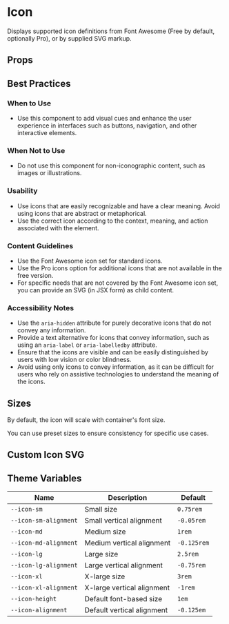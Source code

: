 
# Icon

Displays supported icon definitions from Font Awesome (Free by default, optionally Pro), or by supplied SVG markup.

<Canvas>
  <Story id="icons-icon--icons" />
</Canvas>

## Props

<ArgsTable of={Icon} />

## Best Practices

### When to Use

- Use this component to add visual cues and enhance the user experience in interfaces such as buttons, navigation, and other interactive elements.

### When Not to Use

- Do not use this component for non-iconographic content, such as images or illustrations.

### Usability

- Use icons that are easily recognizable and have a clear meaning. Avoid using icons that are abstract or metaphorical.
- Use the correct icon according to the context, meaning, and action associated with the element.

### Content Guidelines

- Use the Font Awesome icon set for standard icons.
- Use the Pro icons option for additional icons that are not available in the free version.
- For specific needs that are not covered by the Font Awesome icon set, you can provide an SVG (in JSX form) as child content.

### Accessibility Notes

- Use the `aria-hidden` attribute for purely decorative icons that do not convey any information.
- Provide a text alternative for icons that convey information, such as using an `aria-label` or `aria-labelledby` attribute.
- Ensure that the icons are visible and can be easily distinguished by users with low vision or color blindness.
- Avoid using only icons to convey information, as it can be difficult for users who rely on assistive technologies to understand the meaning of the icons.

## Sizes

By default, the icon will scale with container's font size.

<Canvas>
  <Story id="icons-icon--container-based-sizes" />
</Canvas>

You can use preset sizes to ensure consistency for specific use cases.

<Canvas>
  <Story id="icons-icon--preset-sizes" />
</Canvas>

## Custom Icon SVG

<Canvas>
  <Story id="icons-icon--custom-icon-using-svg" />
</Canvas>

## Theme Variables

| Name                  | Description                | Default     |
| --------------------- | -------------------------- | ----------- |
| `--icon-sm`           | Small size                 | `0.75rem`   |
| `--icon-sm-alignment` | Small vertical alignment   | `-0.05rem`  |
| `--icon-md`           | Medium size                | `1rem`      |
| `--icon-md-alignment` | Medium vertical alignment  | `-0.125rem` |
| `--icon-lg`           | Large size                 | `2.5rem`    |
| `--icon-lg-alignment` | Large vertical alignment   | `-0.75rem`  |
| `--icon-xl`           | X-large size               | `3rem`      |
| `--icon-xl-alignment` | X-large vertical alignment | `-1rem`     |
| `--icon-height`       | Default font-based size    | `1em`       |
| `--icon-alignment`    | Default vertical alignment | `-0.125em`  |
